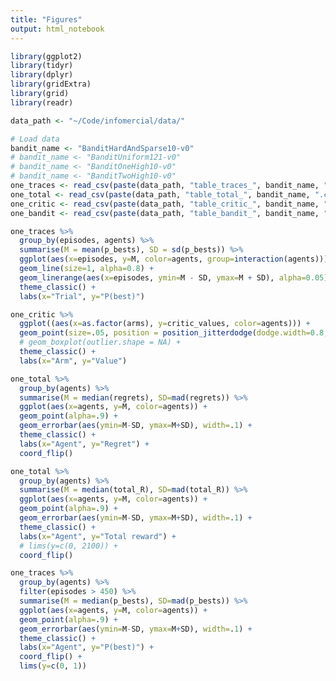 ```yaml
---
title: "Figures"
output: html_notebook
---
```


```r
library(ggplot2)
library(tidyr)
library(dplyr)
library(gridExtra)
library(grid)
library(readr)
```

```r
data_path <- "~/Code/infomercial/data/"

# Load data
bandit_name <- "BanditHardAndSparse10-v0"
# bandit_name <- "BanditUniform121-v0"
# bandit_name <- "BanditOneHigh10-v0"
# bandit_name <- "BanditTwoHigh10-v0"
one_traces <- read_csv(paste(data_path, "table_traces_", bandit_name, ".csv", sep=""))
one_total <- read_csv(paste(data_path, "table_total_", bandit_name, ".csv", sep=""))
one_critic <- read_csv(paste(data_path, "table_critic_", bandit_name, ".csv", sep=""))
one_bandit <- read_csv(paste(data_path, "table_bandit_", bandit_name, ".csv", sep=""))
```

```r
one_traces %>% 
  group_by(episodes, agents) %>% 
  summarise(M = mean(p_bests), SD = sd(p_bests)) %>% 
  ggplot(aes(x=episodes, y=M, color=agents, group=interaction(agents))) +
  geom_line(size=1, alpha=0.8) +
  geom_linerange(aes(x=episodes, ymin=M - SD, ymax=M + SD), alpha=0.05) +
  theme_classic() +
  labs(x="Trial", y="P(best)")
```


```r
one_critic %>% 
  ggplot((aes(x=as.factor(arms), y=critic_values, color=agents))) +
  geom_point(size=.05, position = position_jitterdodge(dodge.width=0.8, jitter.width=.1)) +
  # geom_boxplot(outlier.shape = NA) +
  theme_classic() +
  labs(x="Arm", y="Value")
```


```r
one_total %>% 
  group_by(agents) %>% 
  summarise(M = median(regrets), SD=mad(regrets)) %>% 
  ggplot(aes(x=agents, y=M, color=agents)) +
  geom_point(alpha=.9) +
  geom_errorbar(aes(ymin=M-SD, ymax=M+SD), width=.1) +
  theme_classic() +
  labs(x="Agent", y="Regret") +
  coord_flip()
```

```r
one_total %>% 
  group_by(agents) %>% 
  summarise(M = median(total_R), SD=mad(total_R)) %>% 
  ggplot(aes(x=agents, y=M, color=agents)) +
  geom_point(alpha=.9) +
  geom_errorbar(aes(ymin=M-SD, ymax=M+SD), width=.1) +
  theme_classic() +
  labs(x="Agent", y="Total reward") +
  # lims(y=c(0, 2100)) + 
  coord_flip()
```

```r
one_traces %>% 
  group_by(agents) %>% 
  filter(episodes > 450) %>% 
  summarise(M = median(p_bests), SD=mad(p_bests)) %>% 
  ggplot(aes(x=agents, y=M, color=agents)) +
  geom_point(alpha=.9) +
  geom_errorbar(aes(ymin=M-SD, ymax=M+SD), width=.1) +
  theme_classic() +
  labs(x="Agent", y="P(best)") +
  coord_flip() +
  lims(y=c(0, 1))
```